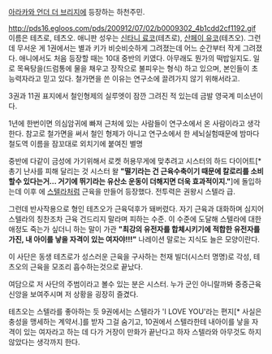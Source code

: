 [[아라카와 언더 더 브리지]]에 등장하는 하천주민.

http://pds16.egloos.com/pds/200912/07/02/b0009302_4b1cdd2cf1192.gif
이름은 테츠로, 테츠오. 애니판 성우는 [[신타니 료코]](테츠로), [[산페이 유코]](테츠오).
그런데 무서운 게 1권에서는 별과 키가 비슷비슷하게 그려졌는데 어느 순간부터 작게 그려졌다. 애니에서도 처음 등장할 때는 10대 중반의 키였다. 아무래도 뭔가의 떡밥일지도.  일로 목욕탕을(드럼통에 물을 채우고 장작으로 불피우는 형식) 하고 있으며, 본인들이 초능력자라고 믿고 있다. 철가면을 쓴 이유는 연구소에 끌려가지 않기 위해서라고.

3권과 11권 표지에서 철인형제의 실루엣이 잠깐 그려진 적 있는데 금발 영국계 미소년이다.

1년에 한번이면 의심암귀에 빠져 근처에 있는 사람들이 연구소에서 온 사람이라고 생각한다. 참고로 철가면을 써서 철인 형제가 아니고 연구소에서 한 세뇌실험때문에 밤마다 철도역 이름을 잠꼬대로 외치기에 붙여진 별명

중반에 다같이 금성에 가기위해서 로켓 허용무게에 맞추려고 시스터의 하드 다이어트[* 총기 난사를 피해 달리는 것 시스터 왈 '''"떨기라는 건 근육수축이기 때문에 칼로리를 소비할수 있다는거... 거기에 뛰기라는 유산소 운동이 더해지면 더욱 효과적이지."''']에 돌입하는데 이후 에 [[스텔라]]처럼 근육을 만들어 등장했다. 전투력은 권왕시 스텔라 급.

그런데 반사작용으로 형인 테츠오가 근육덕후가 돼버렸다. 자기 근육과 대화하며 심지어 스텔라의 칭찬조차 근육 건드리지 말라며 피하는 수준. 이 수준에 도달해 스텔라에 대한 애정도 죽는가 싶더니 하는 말이 가관 '''"최강의 유전자를 합체시키기에 적합한 유전자를 가진, 내 아이를 낳을 자격이 있는 여자야!!!"''' 나레이션 말로는 지식도 늘은 모양이란다. 

이 사단은 동생 테츠로가 성스러운 근육을 구사하는 천재 빌더(시스터 명명)로 각성, 테츠오의 근육을 모조리 흡수하는것으로 끝났다.

여담으로 저 사단의 주범이라고 볼수 있는 분은 시스터. 누가 군인 아니랄까봐 중증근육신앙을 보여주시며 저 상황을 굉장히 즐겼다. 

테츠오는 스텔라를 좋아하는 듯 9권에서는 스텔라가 'I LOVE YOU'라는 편지[* 사실은 충성을 맹세하는 계약서.]를 받자 그걸 숨기고, 10권에서 스텔라한테 내아이를 낳을 자격이 있는 여자라고 하는 데 다가 거장이 만화가 끝난다고 하자 스텔라와 아무것도 하지 않았다는 생각까지 한다.
